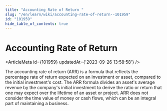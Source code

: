 ```yaml
---
title: "Accounting Rate of Return "
slug: "/en/learn/wiki/accounting-rate-of-return--101959"
id: "101959"
hide_table_of_contents: true
---
```



# Accounting Rate of Return 

<ArticleMeta id={101959} updatedAt={'2023-09-26 13:58:58'} />
<div className='border-solid border-b border-t-0 my-4 border-[var(--ifm-color-gray-300)]' />

The accounting rate of return (ARR) is a formula that reflects the percentage rate of return expected on an investment or asset, compared to the initial investment's cost. The ARR formula divides an asset's average revenue by the company's initial investment to derive the ratio or return that one may expect over the lifetime of an asset or project. ARR does not consider the time value of money or cash flows, which can be an integral part of maintaining a business.
